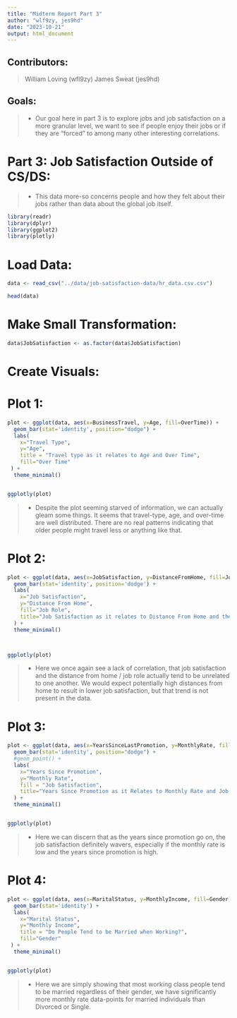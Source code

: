 ```yaml
---
title: "Midterm Report Part 3"
author: "wlf9zy, jes9hd"
date: "2023-10-21"
output: html_document
---
```


## **Contributors:**
> William Loving (wfl9zy)
> James Sweat (jes9hd)

## **Goals:**
> - Our goal here in part 3 is to explore jobs and job satisfaction on a more granular level, we want to see if people enjoy their jobs or if they are "forced" to among many other interesting correlations. 

# **Part 3: Job Satisfaction Outside of CS/DS:**
> - This data more-so concerns people and how they felt about their jobs rather than data about the global job itself.


```r
library(readr)
library(dplyr)
library(ggplot2)
library(plotly)
```

# Load Data: 

```r
data <- read_csv("../data/job-satisfaction-data/hr_data.csv.csv")
```

```r

head(data)
```


# Make Small Transformation:

```r

data$JobSatisfaction <- as.factor(data$JobSatisfaction)

```



# **Create Visuals:**

# Plot 1: 

```r

plot <- ggplot(data, aes(x=BusinessTravel, y=Age, fill=OverTime)) + 
  geom_bar(stat='identity', position="dodge") + 
  labs(
    x="Travel Type",
    y="Age",
    title = "Travel type as it relates to Age and Over Time",
    fill="Over Time"
 ) + 
  theme_minimal()


ggplotly(plot)
```

> - Despite the plot seeming starved of information, we can actually gleam some things. It seems that travel-type, age, and over-time are well distributed. There are no real patterns indicating that older people might travel less or anything like that.


# Plot 2:


```r

plot <- ggplot(data, aes(x=JobSatisfaction, y=DistanceFromHome, fill=JobRole)) + 
  geom_bar(stat='identity', position='dodge') + 
  labs(
    x="Job Satisfaction",
    y="Distance From Home",
    fill="Job Role",
    title="Job Satisfaction as it relates to Distance From Home and the Job Role"
  ) + 
  theme_minimal()



ggplotly(plot)
```

> - Here we once again see a lack of correlation, that job satisfaction and the distance from home / job role actually tend to be unrelated to one another. We would expect potentially high distances from home to result in lower job satisfaction, but that trend is not present in the data.


# Plot 3: 


```r

plot <- ggplot(data, aes(x=YearsSinceLastPromotion, y=MonthlyRate, fill=JobSatisfaction)) + 
  geom_bar(stat='identity', position="dodge") + 
  #geom_point() +
  labs(
    x="Years Since Promotion",
    y="Monthly Rate",
    fill = "Job Satisfaction",
    title="Years Since Promotion as it Relates to Monthly Rate and Job Satisfaction"
  ) + 
  theme_minimal()


ggplotly(plot)
```

> - Here we can discern that as the years since promotion go on, the job satisfaction definitely wavers, especially if the monthly rate is low and the years since promotion is high.



# Plot 4:


```r

plot <- ggplot(data, aes(x=MaritalStatus, y=MonthlyIncome, fill=Gender)) + 
  geom_bar(stat='identity') + 
  labs(
    x="Marital Status",
    y="Monthly Income",
    title = "Do People Tend to be Married when Working?",
    fill="Gender"
 ) + 
  theme_minimal()


ggplotly(plot)


```


> - Here we are simply showing that most working class people tend to be married regardless of their gender, we have significantly more monthly rate data-points for married individuals than Divorced or Single.


